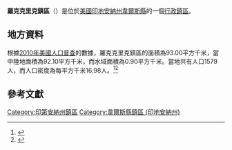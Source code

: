 {{noteTA
|G1=USState
|G2=地名
|G3=Unit
}}
{{Infobox settlement
|official_name            = 羅克克里克鎮區
|native_name = Rockcreek Township
|settlement_type          = [[行政鎮區|行政鎮區]]
|image_skyline            = 
|imagesize                = 
|image_map                = Map highlighting Rockcreek Township, Wells County, Indiana.svg
|mapsize                  = 250px
|pushpin_map  =USA Indiana
|pushpin_label = 羅克克里克鎮區
|pushpin_label_position   = top
|pushpin_map_caption      = 羅克克里克鎮區在印地安納州的位置
|subdivision_type         = [[世界政區索引|國家]]
|subdivision_type1        = [[美国州份|州份]]
|subdivision_type2        = [[印地安納州行政区划|縣]]
|subdivision_name         = [[美国|美国]]
|subdivision_name1        = [[印地安納州|印地安納州]]
|subdivision_name2        = [[韋爾斯縣_(印地安納州)|韋爾斯縣]]
|elevation_ft             = 820
|elevation_m              = 250
|timezone                 = [[北美东部時區|北美东部時區]]
|area_total_km2           = 93.00
|area_land_km2            = 92.10
|area_water_km2           = 0.90
|area_total_sq_mi         = 
|area_land_sq_mi          = 
|area_water_sq_mi         = 
|population_as_of         = [[2010年美國人口普查|2010]]
|population_footnotes     = 
|population_total         = 1579
|population_density_km2   = auto
|population_density_sq_mi = auto
|utc_offset               = -5
|coordinates              = {{coord|40|46|48|N|85|16|43|W|type:city_region:US-AL_source:GNS-enwiki|display=inline,title}}
| coor_pinpoint           = 
| coordinates_footnotes   = 
|timezone_DST             = EDT
|utc_offset_DST           = -4
|postal_code_type         = [[美國郵區編號|郵區編號]]
|postal_code              = 46714, 46750, 46770, 46791
|area_code                = {{link-en|电话区号260|Area code 260|260}}
|blank_name = [[地名信息系统|GNIS ID]]
|blank_info = 453811
}}
'''羅克克里克鎮區'''（{{lang-en|Rockcreek Township}}）是位於[[美國|美國]][[印地安納州|印地安納州]][[韋爾斯縣_(印地安納州)|韋爾斯縣]]的一個[[行政鎮區|行政鎮區]]。

== 地方資料 ==
根據[[2010年美國人口普查|2010年美國人口普查]]的數據，羅克克里克鎮區的面積為93.00平方千米，當中陸地面積為92.10平方千米，而水域面積為0.90平方千米。當地共有人口1579人，而人口密度為每平方千米16.98人。<ref name="GR8">{{cite web|url=http://factfinder2.census.gov|publisher=[[美国人口调查局|美国人口调查局]]|accessdate=2011-05-14|title=American FactFinder|archive-date=2013-09-11|archive-url=https://web.archive.org/web/20130911234518/http://factfinder2.census.gov/|dead-url=no}}</ref><ref>{{cite web|url=https://www.citypopulation.de/en/usa/indiana/admin/|title=USA: Indiana (Counties and Townships) - City Population|access-date=2020-09-06|archive-date=2020-04-22|archive-url=https://web.archive.org/web/20200422090607/https://www.citypopulation.de/en/usa/indiana/admin/|dead-url=no}}</ref>

== 參考文獻 ==
{{reflist}}

{{韋爾斯縣 (印地安納州)}}

{{DEFAULTSORT:Rockcreek Township}}
[[Category:印第安納州鎮區|Category:印第安納州鎮區]]
[[Category:韋爾斯縣鎮區_(印地安納州)|Category:韋爾斯縣鎮區 (印地安納州)]]

{{Indiana-geo-stub}}
